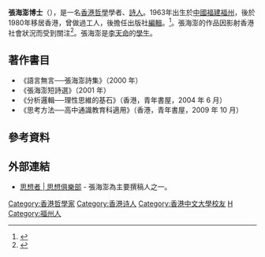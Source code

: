 '''張海澎博士'''（{{bd|1963年|||}}），是一名[[香港|香港]][[哲學|哲學]]學者、[[詩人|詩人]]。1963年出生於[[中國|中國]][[福建|福建]][[福州|福州]]，後於1980年移居香港，曾做過工人，後擔任出版社[[編輯|編輯]]。<ref name="王耕心1994">{{cite book|author=王耕心|title=香港当代文学精品: 诗歌卷|url=https://books.google.com/books?id=KD-8AAAAIAAJ|year=1994|publisher=长江文艺出版社|isbn=978-7-5354-1129-7|pages=145–146}}</ref>。張海澎的作品因影射香港社會狀況而受到關注<ref>{{cite book|title=文艺理论与批评|url=https://books.google.com/books?id=88ZsAAAAIAAJ|year=2000|publisher=文化兿術出版社|page=72}}</ref>。張海澎是[[李天命|李天命]]的[[學生|學生]]。

== 著作書目 ==
*《語言無言──張海澎詩集》（2000 年）
*《張海澎短詩選》（2001 年）
*《分析邏輯──理性思維的基石》（香港，青年書屋，2004 年 6 月）
*《思考方法──高中通識教育科適用》（香港，青年書屋，2009 年 10 月）

==參考資料==
{{reflist}}

== 外部連結 ==
* [https://web.archive.org/web/20081029222902/http://www.thinkerspace.com/ 思想者 | 思想俱樂部] - 張海澎為主要撰稿人之一。

{{DEFAULTSORT:Zhang}}
[[Category:香港哲學家|Category:香港哲學家]]
[[Category:香港诗人|Category:香港诗人]]
[[Category:香港中文大學校友|Category:香港中文大學校友]]
[[Category:張姓|H]]
[[Category:福州人|Category:福州人]]
{{HK-bio-stub}}